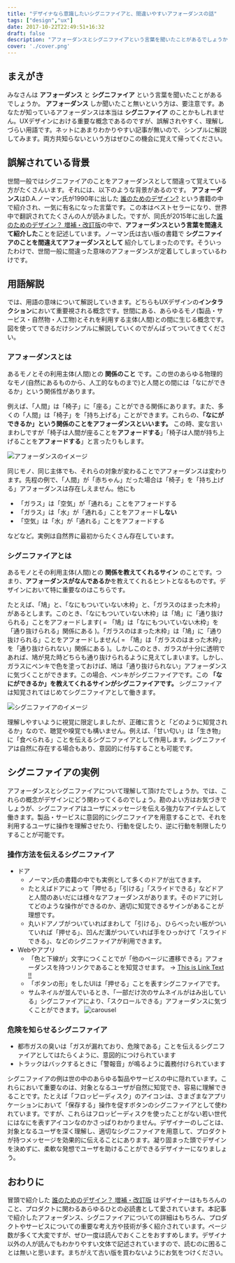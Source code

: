 ```yaml
---
title: "デザイナなら意識したいシグニファイアと、間違いやすいアフォーダンスの話"
tags: ["design","ux"]
date: 2017-10-22T22:49:51+16:32
draft: false
description: "アフォーダンスとシグニファイアという言葉を聞いたことがあるでしょうか。アフォーダンスしか聞いたこと無いという方、要注意です。"
cover: './cover.png'
---
```



## まえがき
みなさんは **アフォーダンス** と **シグニファイア** という言葉を聞いたことがあるでしょうか。 <b>アフォーダンス</b> しか聞いたこと無いという方は、要注意です。あなたが知っているアフォーダンスは本当は <b>シグニファイア</b> のことかもしれません。UXデザインにおける重要な概念であるのですが、誤解されやすく、理解しづらい用語です。ネットにあまりわかりやすい記事が無いので、シンプルに解説してみます。両方共知らないという方はぜひこの機会に覚えて帰ってください。


## 誤解されている背景
世間一般ではシグニファイアのことをアフォーダンスとして間違って覚えている方がたくさんいます。それには、以下のような背景があるのです。
<b>アフォーダンス</b>はD.A.ノーマン氏が1990年に出した [誰のためのデザイン?](https://www.amazon.co.jp/dp/478850362X/ref=cm_sw_r_tw_dp_x_.Vl5zbYK2K00R) という書籍の中で紹介され、一気に有名になった言葉です。この本はベストセラーになり、世界中で翻訳されてたくさんの人が読みました。ですが、同氏が2015年に出した[誰のためのデザイン？ 増補・改訂版](https://amzn.to/2yAmeln)の中で、<b>アフォーダンスという言葉を間違えて紹介した</b>ことを記述しています。ノーマン氏は古い版の書籍で **シグニファイアのことを間違えてアフォーダンスとして** 紹介してしまったのです。そういったわけで、世間一般に間違った意味のアフォーダンスが定着してしまっているわけです。


## 用語解説
では、用語の意味について解説していきます。どちらもUXデザインの<b>インタラクション</b>において重要視される概念です。世間にある、あらゆるモノ(製品・サービス・自然物・人工物)とそれを利用する主体(人間)との間に生じる概念です。図を使ってできるだけシンプルに解説していくのでがんばってついてきてください。

### アフォーダンスとは
あるモノとその利用主体(人間)との **関係のこと** です。この世のあらゆる物理的なモノ(自然にあるものから、人工的なものまで)と人間との間には「なにができるか」という関係性があります。

例えば、「人間」は「椅子」に「座る」ことができる関係にあります。また、多くの「人間」は「椅子」を「持ち上げる」ことができます。これらの、**「なにができるか」という関係のことをアフォーダンスといいます。** この時、変な言いまわしですが「椅子は人間が座ることを<b>アフォードする</b>」「椅子は人間が持ち上げることを<b>アフォードする</b>」と言ったりもします。

![アフォーダンスのイメージ](./affordance.png)

同じモノ、同じ主体でも、それらの対象が変わることでアフォーダンスは変わります。先程の例で、「人間」が「赤ちゃん」だった場合は「椅子」を「持ち上げる」アフォーダンスは存在しえません。他にも

- 「ガラス」は「空気」が「通れる」ことをアフォードする
- 「ガラス」は「水」が「通れる」ことをアフォード<b>しない</b>
- 「空気」は「水」が「通れる」ことをアフォードする

などなど。実例は自然界に最初からたくさん存在しています。

### シグニファイアとは
あるモノとその利用主体(人間)との **関係を教えてくれるサイン** のことです。つまり、<b>アフォーダンスがなんであるか</b>を教えてくれるヒントとなるものです。デザインにおいて特に重要なのはこちらです。

たとえば、「鳩」と、「なにもついていない木枠」と、「ガラスのはまった木枠」があるとします。このとき、「なにもついていない木枠」は「鳩」に「通り抜けられる」ことをアフォードします( = 「鳩」は「なにもついていない木枠」を「通り抜けられる」関係にある )。「ガラスのはまった木枠」は「鳩」に「通り抜けられる」ことをアフォードしません( = 「鳩」は「ガラスのはまった木枠」を「通り抜けられない」関係にある )。しかしこのとき、ガラスが十分に透明であれば、鳩が見た時どちらも通り抜けられるように見えてしまいます。しかし、ガラスにペンキで色を塗っておけば、鳩は「通り抜けられない」アフォーダンスに気づくことができます。この場合、ペンキがシグニファイアです。この **「なにができるか」を教えてくれるサインがシグニファイアです。** シグニファイアは知覚されてはじめてシグニファイアとして働きます。

![シグニファイアのイメージ](./siginifier.png)

理解しやすいように視覚に限定しましたが、正確に言うと「どのように知覚されるか」なので、聴覚や嗅覚でも構いません。例えば、「甘い匂い」は「生き物」に「食べられる」ことを伝えるシグニファイアとして作用します。シグニファイアは自然に存在する場合もあり、意図的に付与することも可能です。


## シグニファイアの実例
アフォーダンスとシグニファイアについて理解して頂けたでしょうか。では、これらの概念がデザインにどう関わってくるのでしょう。勘のよい方はお気づきでしょうが、シグニファイアはユーザにメッセージを伝える強力なアイテムとして働きます。製品・サービスに意図的にシグニファイアを用意することで、それを利用するユーザに操作を理解させたり、行動を促したり、逆に行動を制限したりすることが可能です。

### 操作方法を伝えるシグニファイア
- ドア
    - ノーマン氏の書籍の中でも実例として多くのドアが出てきます。
    - たとえばドアによって「押せる」「引ける」「スライドできる」などドアと人間のあいだには様々なアフォーダンスがあります。そのドアに対してどのような操作ができるのか、適切に知覚できるサインがあることが理想です。
    - 丸いドアノブがついていればまわして「引ける」、ひらべったい板がついていれば「押せる」、凹んだ溝がついていれば手をひっかけて「スライドできる」、などのシグニファイアが利用できます。
- Webやアプリ
    - 「色と下線が」文字につくことでが「他のページに遷移できる」アフォーダンスを持つリンクであることを知覚させます。 → [This is Link Text !!](https://twitter.com/psephopaiktes)
    - 「ボタンの形」をしたUIは「押せる」ことを表すシグニファイアです。
    - サムネイルが並んでいるとき、「一部だけ次のサムネイルがはみ出している」シグニファイアにより、「スクロールできる」アフォーダンスに気づくことができます。
    ![carousel](./carousel.jpg)

### 危険を知らせるシグニファイア
- 都市ガスの臭いは「ガスが漏れており、危険である」ことを伝えるシグニファイアとしてはたらくように、意図的につけられています
- トラックはバックするときに「警報音」が鳴るように義務付けられています

シグニファイアの例は世の中のあらゆる製品やサービスの中に隠れています。これらにおいて重要なのは、対象となるユーザが自然に知覚でき、容易に理解できることです。たとえば「フロッピーディスク」のアイコンは、さまざまなアプリケーションにおいて「保存する」操作を促すボタンのシグニファイアとして使われています。ですが、これらはフロッピーディスクを使ったことがない若い世代にはなにを表すアイコンなのかさっぱりわかりません。デザイナーのしごとは、対象となるユーザを深く理解し、適切なシグニファイアを用意して、プロダクトが持つメッセージを効果的に伝えることにあります。凝り固まった頭でデザインを決めずに、柔軟な発想でユーザを助けることができるデザイナーになりましょう。



## おわりに
冒頭で紹介した [誰のためのデザイン？ 増補・改訂版](https://amzn.to/2yAmeln) はデザイナーはもちろんのこと、プロダクトに関わるあらゆるひとの必読書として愛されています。本記事で紹介したアフォーダンス、シグニファイアについての詳細はもちろん、プロダクトやサービスについての重要な考え方や技術が多く紹介されています。ページ数が多くて大変ですが、ぜひ一度は読んでおくことをおすすめします。デザイナ以外の人が読んでもわかりやすい文体で記述されていますので、読むのに困ることは無いと思います。まちがえて古い版を買わないようにお気をつけください。
